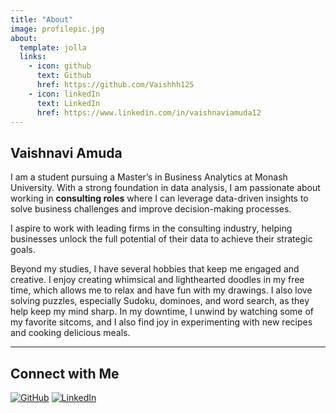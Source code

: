 ```yaml
---
title: "About"
image: profilepic.jpg
about:
  template: jolla
  links:
    - icon: github
      text: Github
      href: https://github.com/Vaishhh125
    - icon: linkedIn
      text: LinkedIn
      href: https://www.linkedin.com/in/vaishnaviamuda12
---
```


## Vaishnavi Amuda

I am a student pursuing a Master’s in Business Analytics at Monash University. With a strong foundation in data analysis, I am passionate about working in **consulting roles** where I can leverage data-driven insights to solve business challenges and improve decision-making processes.

I aspire to work with leading firms in the consulting industry, helping businesses unlock the full potential of their data to achieve their strategic goals.

Beyond my studies, I have several hobbies that keep me engaged and creative. I enjoy creating whimsical and lighthearted doodles in my free time, which allows me to relax and have fun with my drawings. I also love solving puzzles, especially Sudoku, dominoes, and word search, as they help keep my mind sharp. In my downtime, I unwind by watching some of my favorite sitcoms, and I also find joy in experimenting with new recipes and cooking delicious meals.

---

## Connect with Me

[![GitHub](https://img.shields.io/badge/GitHub-Profile-181717?style=for-the-badge&logo=github)](https://github.com/Vaishhh125)
[![LinkedIn](https://img.shields.io/badge/LinkedIn-Profile-0A66C2?style=for-the-badge&logo=linkedin)](https://www.linkedin.com/in/vaishnaviamuda12)
